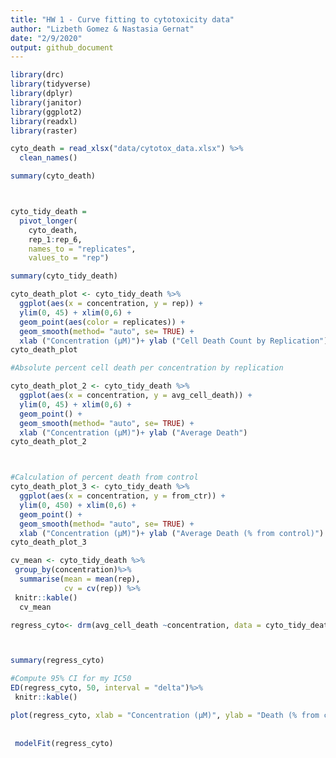 ```yaml
---
title: "HW 1 - Curve fitting to cytotoxicity data"
author: "Lizbeth Gomez & Nastasia Gernat"
date: "2/9/2020"
output: github_document
---
```

```r
library(drc) 
library(tidyverse) 
library(dplyr)
library(janitor) 
library(ggplot2)
library(readxl)
library(raster) 

```

```r
cyto_death = read_xlsx("data/cytotox_data.xlsx") %>%
  clean_names() 

summary(cyto_death)



cyto_tidy_death = 
  pivot_longer(
    cyto_death, 
    rep_1:rep_6,
    names_to = "replicates", 
    values_to = "rep")

summary(cyto_tidy_death)

cyto_death_plot <- cyto_tidy_death %>% 
  ggplot(aes(x = concentration, y = rep)) +
  ylim(0, 45) + xlim(0,6) +
  geom_point(aes(color = replicates)) +
  geom_smooth(method= "auto", se= TRUE) +
  xlab ("Concentration (μM)")+ ylab ("Cell Death Count by Replication")
cyto_death_plot

#Absolute percent cell death per concentration by replication

cyto_death_plot_2 <- cyto_tidy_death %>% 
  ggplot(aes(x = concentration, y = avg_cell_death)) +
  ylim(0, 45) + xlim(0,6) +
  geom_point() +
  geom_smooth(method= "auto", se= TRUE) +
  xlab ("Concentration (μM)")+ ylab ("Average Death")
cyto_death_plot_2



#Calculation of percent death from control
cyto_death_plot_3 <- cyto_tidy_death %>% 
  ggplot(aes(x = concentration, y = from_ctr)) +
  ylim(0, 450) + xlim(0,6) +
  geom_point() +
  geom_smooth(method= "auto", se= TRUE) +
  xlab ("Concentration (μM)")+ ylab ("Average Death (% from control)")
cyto_death_plot_3

```

```r
cv_mean <- cyto_tidy_death %>%
 group_by(concentration)%>%
  summarise(mean = mean(rep), 
            cv = cv(rep)) %>%
 knitr::kable()
  cv_mean

```

```r
regress_cyto<- drm(avg_cell_death ~concentration, data = cyto_tidy_death, fct = LL.4(names = c("Slope","Lower Limit", "Upper Limit", "AC50" )))



summary(regress_cyto)

```

```r
#Compute 95% CI for my IC50
ED(regress_cyto, 50, interval = "delta")%>%
 knitr::kable()

plot(regress_cyto, xlab = "Concentration (μM)", ylab = "Death (% from control)", col = "red", main = "Dose Response Curve for Rotenone")
 
 
 modelFit(regress_cyto)
```

